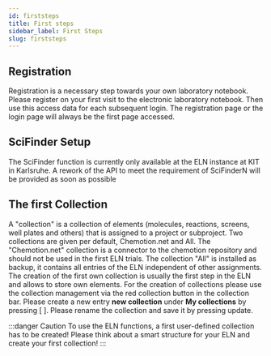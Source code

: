 ```yaml
---
id: firststeps
title: First steps
sidebar_label: First Steps
slug: firststeps
---
```


## Registration
Registration is a necessary step towards your own laboratory notebook. Please register on your first visit to the electronic laboratory notebook. Then use this access data for each subsequent login. The registration page or the login page will always be the first page accessed. 

## SciFinder Setup
The SciFinder function is currently only available at the ELN instance at KIT in Karlsruhe. A rework of the API to meet the requirement of SciFinderN will be provided as soon as possible



## The first Collection

A "collection" is a collection of elements (molecules, reactions, screens, well plates and others) that is assigned to a project or subproject. Two collections are given per default, Chemotion.net and All. The "Chemotion.net" collection is a connector to the chemotion repository and should not be used in the first ELN trials. The collection "All" is installed as backup, it contains all entries of the ELN independent of other assignments. The creation of the first own collection is usually the first step in the ELN and allows to store own elements.
For the creation of collections please use the collection management via the red collection button in the collection bar. Please create a new entry **new collection** under **My collections** by pressing [ ]. Please rename the collection and save it by pressing update.

:::danger Caution
To use the ELN functions, a first user-defined collection has to be created!
Please think about a smart structure for your ELN and create your first collection!
:::
